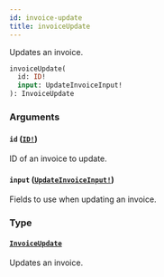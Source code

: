 ```yaml
---
id: invoice-update
title: invoiceUpdate
---
```


Updates an invoice.

```graphql
invoiceUpdate(
  id: ID!
  input: UpdateInvoiceInput!
): InvoiceUpdate

```

### Arguments

#### `id` ([`ID!`](/docs/developer/api-reference/scalars/id))

ID of an invoice to update.

#### `input` ([`UpdateInvoiceInput!`](/docs/developer/api-reference/inputs/update-invoice-input))

Fields to use when updating an invoice.

### Type

#### [`InvoiceUpdate`](/docs/developer/api-reference/objects/invoice-update)

Updates an invoice.
